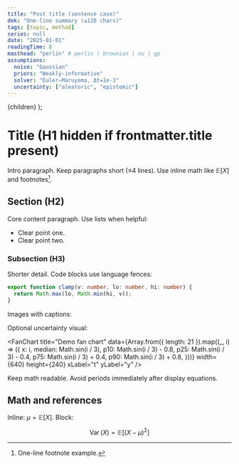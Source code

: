 ```yaml
---
title: "Post title (sentence case)"
dek: "One-line summary (≤120 chars)"
tags: [topic, method]
series: null
date: "2025-01-01"
readingTime: 8
masthead: "perlin" # perlin | brownian | ou | gp
assumptions:
  noise: "Gaussian"
  priors: "Weakly-informative"
  solver: "Euler–Maruyama, Δt=1e-3"
  uncertainty: ["aleatoric", "epistemic"]
---
```



  <PostLayoutWrapper frontmatter={props.frontmatter}>{children}</PostLayoutWrapper>
);

# Title (H1 hidden if frontmatter.title present)

Intro paragraph. Keep paragraphs short (≤4 lines). Use inline math like $\mathbb{E}[X]$ and footnotes[^f1].

## Section (H2)

Core content paragraph. Use lists when helpful:

- Clear point one.
- Clear point two.

### Subsection (H3)

Shorter detail. Code blocks use language fences:

```ts
export function clamp(v: number, lo: number, hi: number) {
  return Math.max(lo, Math.min(hi, v));
}
```

Images with captions:

Optional uncertainty visual:

<FanChart
  title="Demo fan chart"
  data={Array.from({ length: 21 }).map((_, i) => ({
    x: i,
    median: Math.sin(i / 3),
    p10: Math.sin(i / 3) - 0.8,
    p25: Math.sin(i / 3) - 0.4,
    p75: Math.sin(i / 3) + 0.4,
    p90: Math.sin(i / 3) + 0.8,
  }))}
  width={640}
  height={240}
  xLabel="t"
  yLabel="y"
/>

<Callout type="info" title="Note">
  Keep math readable. Avoid periods immediately after display equations.
</Callout>

## Math and references

Inline: $\mu=\mathbb{E}[X]$. Block:

$$
\operatorname{Var}(X)=\mathbb{E}\big[(X-\mu)^2\big]
$$

[^f1]: One-line footnote example.
